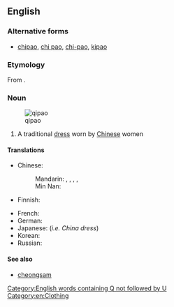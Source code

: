 ==English==
{{wikipedia}}

===Alternative forms===
* [[chipao]], [[chi pao]], [[chi-pao]], [[kipao]]

===Etymology===
From {{etyl|cmn|en}} {{term|旗袍|sc=Hani|tr=qípáo|lang=cmn}}.

===Noun===
{{en-noun}}
[[Image:Qipao1.jpg|thumb|qipao]]

# A traditional [[dress]] worn by [[Chinese]] women

====Translations====
{{trans-top|a traditional dress worn by Chinese women}}
* Chinese:
*: Mandarin: {{t-|cmn|旗袍|tr=qípáo|sc=Hani}},  {{t-|cmn|旗袍兒|sc=Hani}},  {{t-|cmn|旗袍儿|tr=qípáor|sc=Hani}}, {{t-|cmn|長衫|sc=Hani}}, {{t-|cmn|长衫|tr=chángshān|sc=Hani}}
*: Min Nan: {{t-|nan|旗袍|tr=kî-phâu|sc=Hans}}
* Finnish: {{t-|fi|qipao}}
{{trans-mid}}
* French: {{t-|fr|qipao|f}}
* German: {{t-|de|Qipao|n}}
* Japanese: {{t-|ja|チャイナドレス|tr=chainadoresu}} (''i.e. China dress'')
* Korean: {{t-|ko|치파오|tr=chipao|sc=Hang}}
* Russian: {{t+|ru|ципао|n|tr=cipáo}}
{{trans-bottom}}

====See also====
* [[cheongsam]]

[[Category:English words containing Q not followed by U]]
[[Category:en:Clothing]]